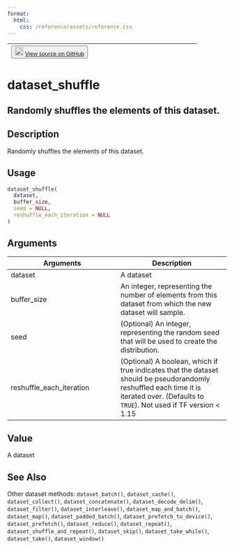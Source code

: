 ```yaml
---
format:
  html:
    css: /reference/assets/reference.css
---
```


| <button class="button"> ![](/reference/assets/GitHub-Mark-32px.png){width="20"} [View source on GitHub](https://github.com/rstudio/tfdatasets//blob/main/R/dataset_methods.R#L37) </button> |
|:------------------------------:|:--------------------------------------:|

# dataset_shuffle

## Randomly shuffles the elements of this dataset.

## Description
Randomly shuffles the elements of this dataset. 


## Usage
```r
dataset_shuffle( 
  dataset, 
  buffer_size, 
  seed = NULL, 
  reshuffle_each_iteration = NULL 
) 
```

## Arguments
|Arguments|Description|
|---|---|
| dataset | A dataset |
| buffer_size | An integer, representing the number of elements from this dataset from which the new dataset will sample. |
| seed | (Optional) An integer, representing the random seed that will be used to create the distribution. |
| reshuffle_each_iteration | (Optional) A boolean, which if true indicates that the dataset should be pseudorandomly reshuffled each time it is iterated over. (Defaults to `TRUE`). Not used if TF version < 1.15 |



## Value
A dataset 



## See Also
Other dataset methods:  `dataset_batch()`, `dataset_cache()`, `dataset_collect()`, `dataset_concatenate()`, `dataset_decode_delim()`, `dataset_filter()`, `dataset_interleave()`, `dataset_map_and_batch()`, `dataset_map()`, `dataset_padded_batch()`, `dataset_prefetch_to_device()`, `dataset_prefetch()`, `dataset_reduce()`, `dataset_repeat()`, `dataset_shuffle_and_repeat()`, `dataset_skip()`, `dataset_take_while()`, `dataset_take()`, `dataset_window()`

